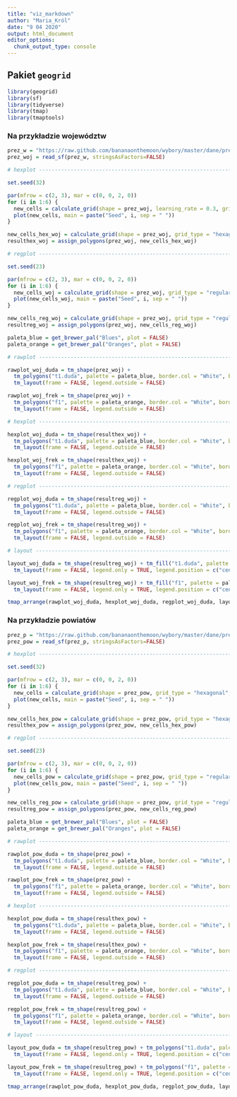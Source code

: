 ```yaml
---
title: "viz_markdown"
author: "Maria_Król"
date: "9 04 2020"
output: html_document
editor_options: 
  chunk_output_type: console
---
```


## Pakiet `geogrid`

```r

library(geogrid)
library(sf)
library(tidyverse)
library(tmap)
library(tmaptools)

```

### Na przykładzie województw
```r

prez_w = "https://raw.github.com/bananaonthemoon/wybory/master/dane/prez_woj.gpkg"
prez_woj = read_sf(prez_w, stringsAsFactors=FALSE)

```

```r

# hexplot -----------------------------------------------------------------

set.seed(32)

par(mfrow = c(2, 3), mar = c(0, 0, 2, 0))
for (i in 1:6) {
  new_cells = calculate_grid(shape = prez_woj, learning_rate = 0.3, grid_type = "hexagonal", seed = i)
  plot(new_cells, main = paste("Seed", i, sep = " "))
}

new_cells_hex_woj = calculate_grid(shape = prez_woj, grid_type = "hexagonal", seed = 2)
resulthex_woj = assign_polygons(prez_woj, new_cells_hex_woj)

```

```r

# regplot -----------------------------------------------------------------

set.seed(23)

par(mfrow = c(2, 3), mar = c(0, 0, 2, 0))
for (i in 1:6) {
  new_cells_woj = calculate_grid(shape = prez_woj, grid_type = "regular", seed = i)
  plot(new_cells_woj, main = paste("Seed", i, sep = " "))
}

new_cells_reg_woj = calculate_grid(shape = prez_woj, grid_type = "regular", seed = 2)
resultreg_woj = assign_polygons(prez_woj, new_cells_reg_woj)

```

```r

paleta_blue = get_brewer_pal("Blues", plot = FALSE)
paleta_orange = get_brewer_pal("Oranges", plot = FALSE)

```

```r

# rawplot -----------------------------------------------------------------

rawplot_woj_duda = tm_shape(prez_woj) + 
  tm_polygons("t1.duda", palette = paleta_blue, border.col = "White", border.alpha = 0.3, legend.show = FALSE) +
  tm_layout(frame = FALSE, legend.outside = FALSE)

rawplot_woj_frek = tm_shape(prez_woj) + 
  tm_polygons("f1", palette = paleta_orange, border.col = "White", border.alpha = 0.3, legend.show = FALSE) +
  tm_layout(frame = FALSE, legend.outside = FALSE)

```

```r

# hexplot -----------------------------------------------------------------

hexplot_woj_duda = tm_shape(resulthex_woj) + 
  tm_polygons("t1.duda", palette = paleta_blue, border.col = "White", border.alpha = 0.3, legend.show = FALSE) +
  tm_layout(frame = FALSE, legend.outside = FALSE)

hexplot_woj_frek = tm_shape(resulthex_woj) + 
  tm_polygons("f1", palette = paleta_orange, border.col = "White", border.alpha = 0.3, legend.show = FALSE) +
  tm_layout(frame = FALSE, legend.outside = FALSE)

```

```r

# regplot -----------------------------------------------------------------

regplot_woj_duda = tm_shape(resultreg_woj) + 
  tm_polygons("t1.duda", palette = paleta_blue, border.col = "White", border.alpha = 0.3, legend.show = FALSE) +
  tm_layout(frame = FALSE, legend.outside = FALSE)

regplot_woj_frek = tm_shape(resultreg_woj) + 
  tm_polygons("f1", palette = paleta_orange, border.col = "White", border.alpha = 0.3, legend.show = FALSE) +
  tm_layout(frame = FALSE, legend.outside = FALSE)

```

```r
# layout -----------------------------------------------------------------

layout_woj_duda = tm_shape(resultreg_woj) + tm_fill("t1.duda", palette = paleta_blue) +
  tm_layout(frame = FALSE, legend.only = TRUE, legend.position = c("center", "center"))

layout_woj_frek = tm_shape(resultreg_woj) + tm_fill("f1", palette = paleta_orange) +
  tm_layout(frame = FALSE, legend.only = TRUE, legend.position = c("center", "center"))

```

```r

tmap_arrange(rawplot_woj_duda, hexplot_woj_duda, regplot_woj_duda, layout_woj_duda, rawplot_woj_frek, hexplot_woj_frek, regplot_woj_frek, layout_woj_frek, nrow = 2)

```

### Na przykładzie powiatów
```r

prez_p = "https://raw.github.com/bananaonthemoon/wybory/master/dane/prez_powiaty.gpkg"
prez_pow = read_sf(prez_p, stringsAsFactors=FALSE)

```

```r

# hexplot -----------------------------------------------------------------

set.seed(32)

par(mfrow = c(2, 3), mar = c(0, 0, 2, 0))
for (i in 1:6) {
  new_cells = calculate_grid(shape = prez_pow, grid_type = "hexagonal", seed = i)
  plot(new_cells, main = paste("Seed", i, sep = " "))
}

new_cells_hex_pow = calculate_grid(shape = prez_pow, grid_type = "hexagonal", seed = 2)
resulthex_pow = assign_polygons(prez_pow, new_cells_hex_pow)

```

```r

# regplot -----------------------------------------------------------------

set.seed(23)

par(mfrow = c(2, 3), mar = c(0, 0, 2, 0))
for (i in 1:6) {
  new_cells_pow = calculate_grid(shape = prez_pow, grid_type = "regular", seed = i)
  plot(new_cells_pow, main = paste("Seed", i, sep = " "))
}

new_cells_reg_pow = calculate_grid(shape = prez_pow, grid_type = "regular", seed = 2)
resultreg_pow = assign_polygons(prez_pow, new_cells_reg_pow)

```

```r

paleta_blue = get_brewer_pal("Blues", plot = FALSE)
paleta_orange = get_brewer_pal("Oranges", plot = FALSE)

```

```r

# rawplot -----------------------------------------------------------------

rawplot_pow_duda = tm_shape(prez_pow) + 
  tm_polygons("t1.duda", palette = paleta_blue, border.col = "White", border.alpha = 0.3, legend.show = FALSE) +
  tm_layout(frame = FALSE, legend.outside = FALSE)

rawplot_pow_frek = tm_shape(prez_pow) + 
  tm_polygons("f1", palette = paleta_orange, border.col = "White", border.alpha = 0.3, legend.show = FALSE) +
  tm_layout(frame = FALSE, legend.outside = FALSE)

```

```r

# hexplot -----------------------------------------------------------------

hexplot_pow_duda = tm_shape(resulthex_pow) +
  tm_polygons("t1.duda", palette = paleta_blue, border.col = "White", border.alpha = 0.3, legend.show = FALSE) +
  tm_layout(frame = FALSE, legend.outside = FALSE)

hexplot_pow_frek = tm_shape(resulthex_pow) + 
  tm_polygons("f1", palette = paleta_orange, border.col = "White", border.alpha = 0.3, legend.show = FALSE) +
  tm_layout(frame = FALSE, legend.outside = FALSE)

```

```r

# regplot -----------------------------------------------------------------

regplot_pow_duda = tm_shape(resultreg_pow) + 
  tm_polygons("t1.duda", palette = paleta_blue, border.col = "White", border.alpha = 0.3, legend.show = FALSE) +
  tm_layout(frame = FALSE, legend.outside = FALSE)

regplot_pow_frek = tm_shape(resultreg_pow) + 
  tm_polygons("f1", palette = paleta_orange, border.col = "White", border.alpha = 0.3, legend.show = FALSE) +
  tm_layout(frame = FALSE, legend.outside = FALSE)

```

```r
# layout -----------------------------------------------------------------

layout_pow_duda = tm_shape(resultreg_pow) + tm_polygons("t1.duda", palette = paleta_blue) +
  tm_layout(frame = FALSE, legend.only = TRUE, legend.position = c("center", "center"))

layout_pow_frek = tm_shape(resultreg_pow) + tm_polygons("f1", palette = paleta_orange) +
  tm_layout(frame = FALSE, legend.only = TRUE, legend.position = c("center", "center"))

```

```r

tmap_arrange(rawplot_pow_duda, hexplot_pow_duda, regplot_pow_duda, layout_pow_duda, rawplot_pow_frek, hexplot_pow_frek, regplot_pow_frek, layout_pow_frek, nrow = 2)

```